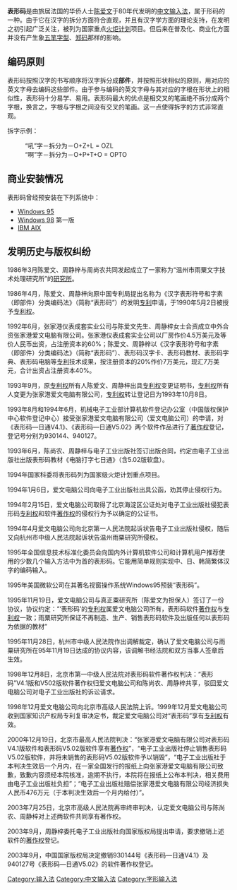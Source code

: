 {{unreferenced|time=2018-12-31T04:04:27+00:00}}
{{IME|[[陈爱文|陈爱文]]|1987年|[[形码输入法|形码输入法]]}}
'''表形码'''是由旅居法国的华侨人士[[陈爱文|陈爱文]]于80年代发明的[[中文输入法|中文输入法]]，属于形码的一种。由于它在汉字的拆分方面符合直观，并且有汉字学方面的理论支持，在发明之初引起广泛关注，被列为国家重点[[火炬计划|火炬计划]]项目。但后来在普及化、商业化方面并没有产生象[[五笔字型|五笔字型]]、[[郑码|郑码]]那样的影响。

== 编码原则 ==

表形码按照汉字的书写顺序将汉字拆分成'''部件'''，并按照形状相似的原则，用对应的英文字母去编码这些部件。由于参与编码的英文字母与其对应的字根在形状上的相似性，表形码十分易学、易用。表形码最大的优点是相交叉的笔画绝不拆分成两个字根，换言之，字根与字根之间没有交叉的笔画。这一点使得拆字的方式非常直观。

拆字示例：
: “吼”字－拆分为－O+Z+L = OZL
: “啊”字－拆分为－O+P+T+O = OPTO

== 商业安装情况 ==

表形码曾经预安装在下列系统中：
*[[Windows_95|Windows 95]]
*[[Windows_98|Windows 98]] 第一版
*[[IBM_AIX|IBM AIX]]

== 发明历史与版权纠纷 ==
1986年3月陈爱文、周静梓与周尚农共同发起成立了一家称为“温州市雨粟文字技术处理研究所”的[[研究所|研究所]]。

1986年4月，陈爱文、周静梓向原中国专利局提出名称为《汉字表形符号和字素（即部件）分类编码法》（简称“表形码”）的发明[[专利|专利]]申请，于1990年5月2日被授予[[专利权|专利权]]。

1992年6月，张家港仪表成套实业公司与陈爱文先生、周静梓女士合资成立中外合资张家港爱文电脑有限公司。张家港仪表成套实业公司以厂房作价4.5万美元及等价人民币出资，占注册资本的60%；陈爱文、周静梓以《汉字表形符号和字素（即部件）分类编码法》（简称“表形码”）、表形码汉字卡、表形码教材、表形码字典、表形码电脑等[[专利|专利]]技术成果，按注册资本的20%作价7万美元，现汇7万美元，合计出资占注册资本40%。

1993年9月，原[[专利权|专利权]]所有人陈爱文、周静梓出具[[专利权|专利权]]变更证明书，[[专利权|专利权]]所有人变更为张家港爱文电脑有限公司，[[专利权|专利权]]转让登记日为1993年10月8日。

1993年8月和1994年6月，机械电子工业部计算机软件登记办公室（中国版权保护中心软件登记中心）接受张家港爱文电脑有限公司（爱文电脑公司）的申请，对《表形码—日通V4.1》、《表形码—日通V5.02》两个软件作品进行了[[著作权|著作权]]登记，登记号分别为930144、940127。

1993年6月，陈尚农、周静梓与电子工业出版社签订出版合同，约定由电子工业出版社出版表形码教材《电脑打字七日通》（含5.02版软盘）。

1994年国家科委将表形码列为国家级火炬计划重点项目。

1994年1月6日，爱文电脑公司向电子工业出版社出具公函，劝其停止侵权行为。

1994年2月15日，爱文电脑公司取得了北京海淀区公证处对电子工业出版社侵犯表形码[[专利权|专利权]]和软件[[著作权|著作权]]的侵权行为予以确定的公证书。

1994年4月爱文电脑公司向北京第一人民法院起诉状告电子工业出版社侵权，随后又向杭州市中级人民法院起诉状告温州雨粟研究所侵权。

1995年全国信息技术标准化委员会向国内外计算机软件公司和计算机用户推荐使用的少数几个输入方法中为首的表形码。它能用简单规则实现中、日、韩简繁体汉字的编码输入。

1995年美国微软公司在其著名视窗操作系统Windows95预装“表形码”。

1995年11月19日，爱文电脑公司与真正粟研究所（陈爱文为担保人）签订了一份协议，协议约定：“‘表形码’的[[专利权|专利权]]属爱文电脑公司所有，表形码软件[[著作权|著作权]]与[[专利权|专利权]]一致；雨粟研究所保证不再制造、生产、销售表形码软件及出版任何以表形码为依据的教材”

1995年11月28日，杭州市中级人民法院作出调解裁定，确认了爱文电脑公司与雨粟研究所在95年11月19日达成的协议内容，该调解书经法院和双方当事人签章后生效。

1998年12月8日，北京市第一中级人民法院对表形码软件著作权判决：“表形码”V4.1版和V502版软件著作权归爱文电脑公司和陈尚农、周静梓共享，驳回爱文电脑公司对电子工业出版社的诉讼请求。

1998年12月爱文电脑公司向北京市高级人民法院上诉。1999年12月爱文电脑公司收到国家知识产权局专利复审决定书，裁定爱文电脑公司对“表形码”享有[[专利权|专利权]]有效。

2000年12月19日，北京市最高人民法院判决：“张家港爱文电脑有限公司对表形码V4.1版软件和表形码V5.02版软件享有[[著作权|著作权]]”，“电子工业出版社停止销售表形码V5.02版软件，并将未销售的表形码V5.02版软件予以销毁”，“电子工业出版社于本判决生效后一个月内，在一家全国发行的报纸上向张家港爱文电脑有限公司致歉，致歉内容须经本院核准，逾期不执行，本院将在报纸上公布本判决，相关费用由电子工业出版社负担”；“电子工业出版社赔偿张家港爱文电脑有限公司经济损失人民币476万元（于本判决生效后一个月内给付）”。

2003年7月25日，北京市高级人民法院再审终审判决，认定爱文电脑公司与陈尚农、周静梓对上述两软件共同享有著作权。

2003年9月，周静梓委托电子工业出版社向国家版权局提出申请，要求撤销上述软件的[[著作权|著作权]]登记。

2003年9月，中国国家版权局决定撤销930144号《表形码—日通V4.1》及940127号《表形码—日通V5.02》的软件著作权登记。

{{wikibooks}}

{{漢語輸入法}}

[[Category:输入法|Category:输入法]]
[[Category:中文输入法|Category:中文输入法]]
[[Category:字形输入法|Category:字形输入法]]